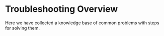 # Troubleshooting Overview

Here we have collected a knowledge base of common problems with steps for solving them.
